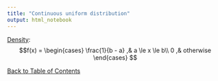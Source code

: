 ```yaml
---
title: "Continuous uniform distribution"
output: html_notebook
---
```


[Density](./density.nb.html): $$f(x) = \begin{cases}
\frac{1}{b - a}
,& a \le x \le b\\
0  ,& otherwise
\end{cases} $$

[Back to Table of Contents](../)